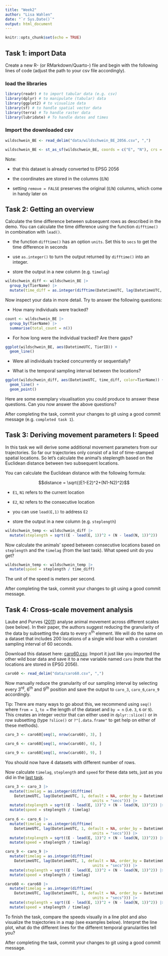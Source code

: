 ```yaml
---
title: "Week2"
author: "Lisa Wahlen"
date: "`r Sys.Date()`"
output: html_document
---
```


```r
knitr::opts_chunk$set(echo = TRUE)
```

## Task 1: import Data

Create a new R- (or RMarkdown/Quarto-) file and begin with the following lines of code (adjust the path to your csv file accordingly).

### load the libraries

```r
library(readr) # to import tabular data (e.g. csv)
library(dplyr) # to manipulate (tabular) data
library(ggplot2) # to visualize data
library(sf) # to handle spatial vector data
library(terra) # To handle raster data
library(lubridate) # To handle dates and times
```

### Import the downloaded csv

```r
wildschwein_BE <- read_delim("data/wildschwein_BE_2056.csv", ",")

wildschwein_BE <- st_as_sf(wildschwein_BE, coords = c("E", "N"), crs = 2056, remove = FALSE)
```

Note:

-   that this dataset is already converted to EPSG 2056

-   the coordinates are stored in the columns (`E`/`N`)

-   setting `remove = FALSE` preserves the original (`E`/`N`) columns, which come in handy later on

## Task 2: Getting an overview

Calculate the time difference between subsequent rows as described in the demo. You can calculate the time difference using the function `difftime()` in combination with `lead()`.

-   the function `difftime()` has an option `units`. Set this to `secs` to get the time difference in seconds

-   use `as.integer()` to turn the output returned by `difftime()` into an integer.

-   store the output in a new column (e.g. `timelag`)

```r
wildschwein_diff <- wildschwein_BE |> 
  group_by(TierName) |> 
  mutate(time_diff = as.integer(difftime(DatetimeUTC, lag(DatetimeUTC, 1, default = NA, order_by = DatetimeUTC), units = "secs")))
```

Now inspect your data in more detail. Try to answer the following questions:

-   How many individuals were tracked?

```r
count <- wildschwein_BE |> 
  group_by(TierName) |> 
  summarise(total_count = n())
```

-   For how long were the individual tracked? Are there gaps?

```r
ggplot(wildschwein_BE, aes(DatetimeUTC, TierID)) + 
  geom_line()
```

-   Were all individuals tracked concurrently or sequentially?

-   What is the temporal sampling interval between the locations?

```r
ggplot(wildschwein_diff, aes(DatetimeUTC, time_diff, color=TierName)) +
  geom_line() +
  geom_point()
```

Here are some exemplary visualisation you could produce to answer these questions. Can you now answer the above questions?

After completing the task, commit your changes to git using a good commit message (e.g. `completed task 1`).

## **Task 3: Deriving movement parameters I: Speed**

In this task we will derive some additional movement parameters from our trajectories. So far our trajectories only consist of a list of time-stamped spatial locations. So let's calculate the animal's steplength based on the Euclidean distance between two subsequent locations.

You can calculate the Euclidean distance with the following formula:

$$distance = \sqrt{(E1-E2)^2+(N1-N2)^2}$$

-   `E1`, `N1` refers to the current location

-   `E2`, `N2` refers to the consecutive location

-   you can use `lead(E,1)` to address `E2`

-   store the output in a new column (e.g. `steplength`)

```r
wildschwein_temp <- wildschwein_diff |> 
  mutate(steplength = sqrt((E - lead(E, 1))^2 + (N - lead(N, 1))^2))
```

Now calculate the animals' speed between consecutive locations based on `steplength` and the `timelag` (from the last task). What speed unit do you get?

```r
wildschwein_temp <- wildschwein_temp |> 
  mutate(speed = steplength / time_diff)
```

The unit of the speed is meters per second.

After completing the task, commit your changes to git using a good commit message.

## **Task 4: Cross-scale movement analysis**

Laube and Purves ([2011](https://computationalmovementanalysis.github.io/FS23/90_references.html#ref-laube2011)) analyse animal movement across different scales (see below). In their paper, the authors suggest reducing the granularity of the data by subsetting the data to every n^th^ element. We will do the same on a dataset that includes 200 locations of a single wild boar with a constant sampling interval of 60 seconds.

Download this dataset here: [caro60.csv](https://moodle.zhaw.ch/pluginfile.php/1168373/mod_folder/content/0/caro60.csv?forcedownload=1). Import it just like you imported the other wild boar data and save it to a new variable named `caro` (note that the locations are stored in EPSG 2056).

```r
caro60 <- read_delim("data/caro60.csv", ",")
```

Now manually reduce the granularity of our sampling interval by selecting every 3^rd^, 6^th^ and 9^th^ position and save the output to `caro_3`, `caro_6`,`caro_9` accordingly.

Tip: There are many ways to go about this, we recommend using `seq()` where `from = 1`, `to =` the length of the dataset and `by = n` (i.e. `3`, `6` or `9`). This creates an integer vector that can either used in `dplyr::slice()` or in row subsetting (type `?slice()` or `?"[.data.frame"` to get help on either of these methods).

```r
caro_3 <- caro60[seq(1, nrow(caro60), 3), ]

caro_6 <- caro60[seq(1, nrow(caro60), 6), ]

caro_9 <- caro60[seq(1, nrow(caro60), 9), ]
```

You should now have 4 datasets with different number of rows.

Now calculate `timelag`, `steplength` and `speed` for these data sets, just as you did in the [last task](https://computationalmovementanalysis.github.io/FS23/Week2/W2_5_tasks_and_inputs.html#sec-w2-task3).

```r
caro_3 <- caro_3 |> 
  mutate(timelag = as.integer(difftime(
    DatetimeUTC, lag(DatetimeUTC, 1, default = NA, order_by = DatetimeUTC),
                                       units = "secs"))) |> 
  mutate(steplength = sqrt((E - lead(E, 1))^2 + (N - lead(N, 1))^2)) |>
  mutate(speed = steplength / timelag)
  
caro_6 <- caro_6 |> 
  mutate(timelag = as.integer(difftime(
    DatetimeUTC, lag(DatetimeUTC, 1, default = NA, order_by = DatetimeUTC),
                                       units = "secs"))) |> 
  mutate(steplength = sqrt((E - lead(E, 1))^2 + (N - lead(N, 1))^2)) |>
  mutate(speed = steplength / timelag)

caro_9 <- caro_9 |> 
  mutate(timelag = as.integer(difftime(
    DatetimeUTC, lag(DatetimeUTC, 1, default = NA, order_by = DatetimeUTC),
                                       units = "secs"))) |> 
  mutate(steplength = sqrt((E - lead(E, 1))^2 + (N - lead(N, 1))^2)) |>
  mutate(speed = steplength / timelag)

caro60 <- caro60 |> 
  mutate(timelag = as.integer(difftime(
    DatetimeUTC, lag(DatetimeUTC, 1, default = NA, order_by = DatetimeUTC),
                                       units = "secs"))) |> 
  mutate(steplength = sqrt((E - lead(E, 1))^2 + (N - lead(N, 1))^2)) |>
  mutate(speed = steplength / timelag)
```

To finish the task, compare the speeds visually in a line plot and also visualize the trajectories in a map (see examples below). Interpret the line plot, what do the different lines for the different temporal granularities tell you?

After completing the task, commit your changes to git using a good commit message.
